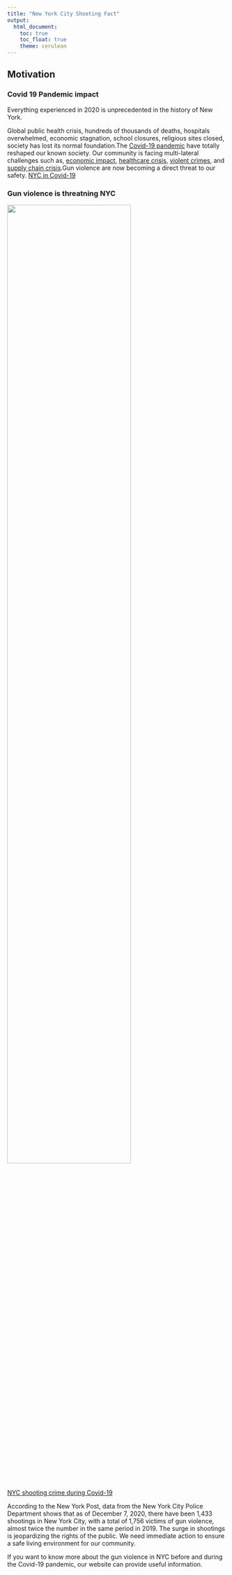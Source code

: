```yaml
---
title: "New York City Shooting Fact"
output: 
  html_document:
    toc: true
    toc_float: true
    theme: cerulean
---
```

## Motivation

### Covid 19 Pandemic impact

Everything experienced in 2020 is unprecedented in the history of New York.

Global public health crisis, hundreds of thousands of deaths, hospitals overwhelmed, economic stagnation, school closures, religious sites closed, society has lost its normal foundation.The [Covid-19 pandemic](https://www.hopkinsmedicine.org/health/conditions-and-diseases/coronavirus) have totally reshaped our known society. Our community is facing multi-lateral challenges such as, [economic impact](https://www.census.gov/library/stories/2021/03/initial-impact-covid-19-on-united-states-economy-more-widespread-than-on-mortality.html), [healthcare crisis](https://www.nytimes.com/2021/12/03/nyregion/covid-cases-surge-upstate-ny.html),
[violent crimes](https://gothamist.com/news/why-are-shootings-and-murders-rise-nyc), and [supply chain crisis](https://www.ey.com/en_sg/supply-chain/how-covid-19-impacted-supply-chains-and-what-comes-next).Gun violence are now becoming a direct threat to our safety.
[NYC in Covid-19](https://www.youtube.com/watch?v=rYTNO_WtNys)

### Gun violence is threatning NYC

<img src="photo/gun_violence.jpg" style="width:75%">

[NYC shooting crime during Covid-19](https://www.youtube.com/watch?v=vpBfrKGXQdY)

According to the New York Post, data from the New York City Police Department shows that as of December 7, 2020, there have been 1,433 shootings in New York City, with a total of 1,756 victims of gun violence, almost twice the number in the same period in 2019. The surge in shootings is jeopardizing the rights of the public. We need immediate action to ensure a safe living environment for our community.

If you want to know more about the gun violence in NYC before and during the Covid-19 pandemic, our website can provide useful information.




















